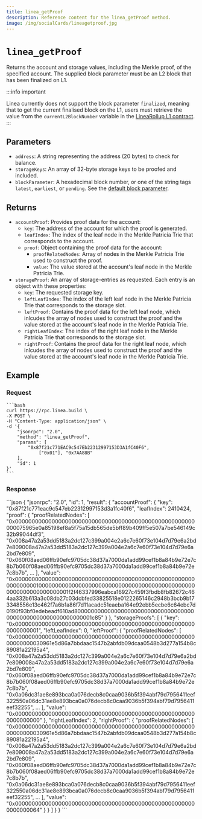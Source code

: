 ```yaml
---
title: linea_getProof
description: Reference content for the linea_getProof method.
image: /img/socialCards/lineagetproof.jpg
---
```



# `linea_getProof`

Returns the account and storage values, including the Merkle proof, of the specified account.
The supplied block parameter must be an L2 block that has been finalized on L1.

:::info important

Linea currently does not support the block parameter `finalized`, meaning that to get the current
finalised block on the L1, users must retrieve the value from the `currentL2BlockNumber` variable in
the [LineaRollup L1 contract](https://etherscan.io/address/0xd19d4b5d358258f05d7b411e21a1460d11b0876f#readProxyContract).
:::

## Parameters

- `address`: A string representing the address (20 bytes) to check for balance.
- `storageKeys`: An array of 32-byte storage keys to be proofed and included.
- `blockParameter`: A hexadecimal block number, or one of the string tags `latest`, `earliest`, or
      `pending`. See the [default block parameter](https://ethereum.org/en/developers/docs/apis/json-rpc/#default-block).

## Returns

- `accountProof`: Provides proof data for the account:
  - `key`: The address of the account for which the proof is generated.
  - `leafIndex`: The index of the leaf node in the Merkle Patricia Trie that corresponds to the account.
  - `proof`: Object containing the proof data for the account:
    - `proofRelatedNodes`: Array of nodes in the Merkle Patricia Trie used to construct the proof.
    - `value`: The value stored at the account's leaf node in the Merkle Patricia Trie.
- `storageProof`: An array of storage-entries as requested. Each entry is an object with these properties:
  - `key`: The requested storage key.
  - `leftLeafIndex`: The index of the left leaf node in the Merkle Patricia Trie that corresponds to the
      storage slot.
  - `leftProof`: Contains the proof data for the left leaf node, which inlcudes the array of nodes used
      to construct the proof and the value stored at the account's leaf node in the Merkle Patricia Trie.
  - `rightLeafIndex`: The index of the right leaf node in the Merkle Patricia Trie that corresponds to
      the storage slot.
  - `rightProof`: Contains the proof data for the right leaf node, which inlcudes the array of nodes used
      to construct the proof and the value stored at the account's leaf node in the Merkle Patricia Trie.

## Example

### Request

<Tabs>
  <TabItem value="cURL">

    ```bash
    curl https://rpc.linea.build \
    -X POST \
    -H "Content-Type: application/json" \
    -d '{
        "jsonrpc": "2.0",
        "method": "linea_getProof",
        "params": [
            "0x87f21c771EAC9c547Eb22312997153D3A1fC40F6",
                ["0x01"], "0x7AA88B"
        ],
        "id": 1
    }'
    ```
  </TabItem>
</Tabs>

### Response

<Tabs>
  <TabItem value="JSON">
```json
{
  "jsonrpc": "2.0",
  "id": 1,
  "result": {
    "accountProof": {
      "key": "0x87f21c771eac9c547eb22312997153d3a1fc40f6",
      "leafIndex": 2410424,
      "proof": {
        "proofRelatedNodes": [
          "0x000000000000000000000000000000000000000000000000000000000075965e0a85198ef8a5f75a15db565de5bff89b409ff5e507a7be546149c32b99044df3",
          "0x008a47a2a53dd5183a2dc127c399a004e2a6c7e60f73e104d7d79e6a2bd7e809008a47a2a53dd5183a2dc127c399a004e2a6c7e60f73e104d7d79e6a2bd7e809",
          "0x060f08aed06ffb90efc9705dc38d37a7000da1add99cef1b8a84b9e72e7c8b7b060f08aed06ffb90efc9705dc38d37a7000da1add99cef1b8a84b9e72e7c8b7b",
          ...
        ],
        "value": "0x0000000000000000000000000000000000000000000000000000000000000001000000000000000000000000000000000000000000000000000000000000000001f2f46337996eabca16927c459f3fbdb8fb82672c464aa332b613a3c08db27c03dcbfed33825518e0122265146c2948b3bcb9b173348556e13c462f7a6b1a86f7d11acadc51eaeba164e92ebb5ecbe6c64ebc7d0190f93bf0edebeadf610ad80000000000000000000000000000000000000000000000000000000000001c85"
      }
    },
    "storageProofs": [
      {
        "key": "0x0000000000000000000000000000000000000000000000000000000000000001",
        "leftLeafIndex": 0,
        "leftProof": {
          "proofRelatedNodes": [
            "0x00000000000000000000000000000000000000000000000000000000000000030961e5d86a7bbdaac1547b2abfdb09dcaa0548b3d277a154b8c89081a22195a4",
            "0x008a47a2a53dd5183a2dc127c399a004e2a6c7e60f73e104d7d79e6a2bd7e809008a47a2a53dd5183a2dc127c399a004e2a6c7e60f73e104d7d79e6a2bd7e809",
            "0x060f08aed06ffb90efc9705dc38d37a7000da1add99cef1b8a84b9e72e7c8b7b060f08aed06ffb90efc9705dc38d37a7000da1add99cef1b8a84b9e72e7c8b7b",
            "0x0a06dc31ae8e893bca0a076decb8c0caa9036b5f394abf79d7956411eef322550a06dc31ae8e893bca0a076decb8c0caa9036b5f394abf79d7956411eef32255",
           ...
          ],
          "value": "0x0000000000000000000000000000000000000000000000000000000000000000"
        },
        "rightLeafIndex": 2,
        "rightProof": {
          "proofRelatedNodes": [
            "0x00000000000000000000000000000000000000000000000000000000000000030961e5d86a7bbdaac1547b2abfdb09dcaa0548b3d277a154b8c89081a22195a4",
            "0x008a47a2a53dd5183a2dc127c399a004e2a6c7e60f73e104d7d79e6a2bd7e809008a47a2a53dd5183a2dc127c399a004e2a6c7e60f73e104d7d79e6a2bd7e809",
            "0x060f08aed06ffb90efc9705dc38d37a7000da1add99cef1b8a84b9e72e7c8b7b060f08aed06ffb90efc9705dc38d37a7000da1add99cef1b8a84b9e72e7c8b7b",
            "0x0a06dc31ae8e893bca0a076decb8c0caa9036b5f394abf79d7956411eef322550a06dc31ae8e893bca0a076decb8c0caa9036b5f394abf79d7956411eef32255",
            ...
          ],
          "value": "0x0000000000000000000000000000000000000000000000000000000000000064"
        }
      }
    ]
  }
}
```
  </TabItem>
</Tabs>